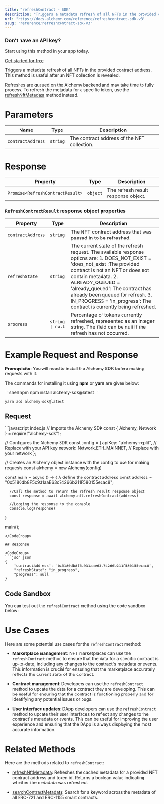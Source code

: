```yaml
---
title: "refreshContract - SDK"
description: "Triggers a metadata refresh of all NFTs in the provided contract address. This method is useful after an NFT collection is revealed."
url: "https://docs.alchemy.com/reference/refreshcontract-sdk-v3"
slug: "reference/refreshcontract-sdk-v3"
---
```


### Don’t have an API key?

Start using this method in your app today.

[Get started for free](https://dashboard.alchemy.com/signup/?a=estimateGas)

Triggers a metadata refresh of all NFTs in the provided contract address. This method is useful after an NFT collection is revealed.

Refreshes are queued on the Alchemy backend and may take time to fully process. To refresh the metadata for a specific token, use the [refreshNftMetadata](/reference/sdk-refreshnftmetadata) method instead.

# Parameters

| Name              | Type     | Description                                 |
| ----------------- | -------- | ------------------------------------------- |
| `contractAddress` | `string` | The contract address of the NFT collection. |

# Response

| Property                         | Type     | Description                         |
| -------------------------------- | -------- | ----------------------------------- |
| `Promise<RefreshContractResult>` | `object` | The refresh result response object. |

### `RefreshContractResult` response object properties

| Property          | Type             | Description                                                                                                                                                                                                                                                                                                                                                     |
| ----------------- | ---------------- | --------------------------------------------------------------------------------------------------------------------------------------------------------------------------------------------------------------------------------------------------------------------------------------------------------------------------------------------------------------- |
| `contractAddress` | `string`         | The NFT contract address that was passed in to be refreshed.                                                                                                                                                                                                                                                                                                    |
| `refreshState`    | `string`         | The current state of the refresh request. The available response options are: 1. DOES\_NOT\_EXIST = 'does\_not\_exist :The provided contract is not an NFT or does not contain metadata. 2. ALREADY\_QUEUED = 'already\_queued': The contract has already been queued for refresh. 3. IN\_PROGRESS = 'in\_progress': The contract is currently being refreshed. |
| `progress`        | `string \| null` | Percentage of tokens currently refreshed, represented as an integer string. The field can be null if the refresh has not occurred.                                                                                                                                                                                                                              |

# Example Request and Response

**Prerequisite**: You will need to install the Alchemy SDK before making requests with it.

The commands for installing it using **npm** or **yarn** are given below:

<CodeGroup>
  ```shell npm
  npm install alchemy-sdk@latest
  ```

  ```shell yarn
  yarn add alchemy-sdk@latest
  ```
</CodeGroup>

## Request

<CodeGroup>
  ```javascript index.js
  // Imports the Alchemy SDK
  const { Alchemy, Network } = require("alchemy-sdk");

  // Configures the Alchemy SDK
  const config = {
      apiKey: "alchemy-replit", // Replace with your API key
      network: Network.ETH_MAINNET, // Replace with your network
  };

  // Creates an Alchemy object instance with the config to use for making requests
  const alchemy = new Alchemy(config);

  const main = async () => {
      // define the contract address
      const address = "0x5180db8F5c931aaE63c74266b211F580155ecac8";

      //Call the method to return the refresh result response object
      const response = await alchemy.nft.refreshContract(address)

      //Logging the response to the console
      console.log(response)
  }

  main();
  ```
</CodeGroup>

## Response

<CodeGroup>
  ```json json
  {
      "contractAddress": "0x5180db8f5c931aae63c74266b211f580155ecac8",
      "refreshState": "in_progress",
      "progress": null
  }
  ```
</CodeGroup>

## Code Sandbox

You can test out the `refreshContract` method using the code sandbox below:

# Use Cases

Here are some potential use cases for the `refreshContract` method:

* **Marketplace management**: NFT marketplaces can use the `refreshContract` method to ensure that the data for a specific contract is up-to-date, including any changes to the contract's metadata or events. This information is crucial for ensuring that the marketplace accurately reflects the current state of the contract.

* **Contract management**: Developers can use the `refreshContract` method to update the data for a contract they are developing. This can be useful for ensuring that the contract is functioning properly and for identifying any potential issues or bugs.

* **User interface updates**: DApp developers can use the `refreshContract` method to update their user interfaces to reflect any changes to the contract's metadata or events. This can be useful for improving the user experience and ensuring that the DApp is always displaying the most accurate information.

# Related Methods

Here are the methods related to `refreshContract`:

* [refreshNftMetadata](/reference/refreshnftmetadata-sdk): Refreshes the cached metadata for a provided NFT contract address and token id. Returns a boolean value indicating whether the metadata was refreshed.

* [searchContractMetadata](/reference/searchcontractmetadata-sdk): Search for a keyword across the metadata of all ERC-721 and ERC-1155 smart contracts.

